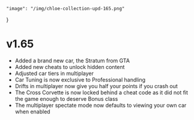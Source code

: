     "image": "/img/chloe-collection-upd-165.png"
}

# v1.65

- Added a brand new car, the Stratum from GTA
- Added new cheats to unlock hidden content
- Adjusted car tiers in multiplayer
- Car Tuning is now exclusive to Professional handling
- Drifts in multiplayer now give you half your points if you crash out
- The Cross Corvette is now locked behind a cheat code as it did not fit the game enough to deserve Bonus class
- The multiplayer spectate mode now defaults to viewing your own car when enabled
